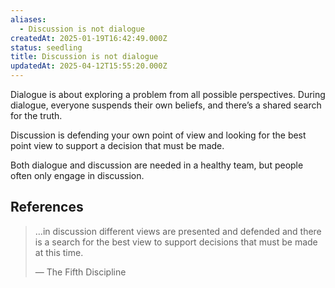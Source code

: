 ```yaml
---
aliases:
  - Discussion is not dialogue
createdAt: 2025-01-19T16:42:49.000Z
status: seedling
title: Discussion is not dialogue
updatedAt: 2025-04-12T15:55:20.000Z
---
```

Dialogue is about exploring a problem from all possible perspectives. During dialogue, everyone suspends their own beliefs, and there’s a shared search for the truth.

Discussion is defending your own point of view and looking for the best point view to support a decision that must be made.

Both dialogue and discussion are needed in a healthy team, but people often only engage in discussion.

## References

> …in discussion different views are presented and defended and there is a search for the best view to support decisions that must be made at this time.
>
> — The Fifth Discipline
